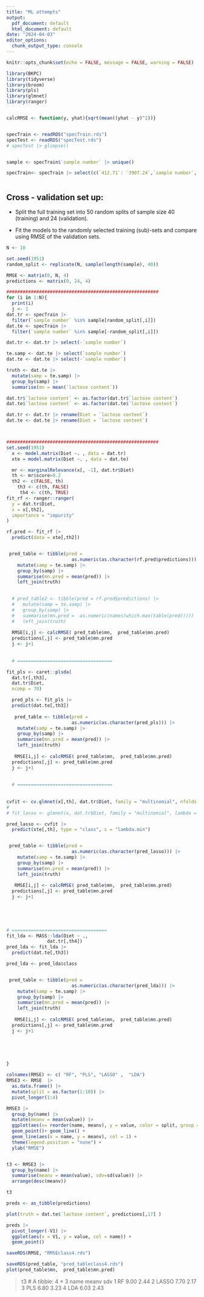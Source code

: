 ```yaml
---
title: "ML attempts"
output:
  pdf_document: default
  html_document: default
date: "2024-04-03"
editor_options: 
  chunk_output_type: console
---
```


```r
knitr::opts_chunk$set(echo = FALSE, message = FALSE, warning = FALSE)
```


```r
library(BKPC)
library(tidyverse)
library(broom)
library(pls)
library(glmnet)
library(ranger)


calcRMSE <- function(y, yhat){sqrt(mean((yhat - y)^2))}


specTrain <- readRDS("specTrain.rds")
specTest <- readRDS("specTest.rds")
# specTest |> glimpse()


sample <- specTrain$`sample number` |> unique()

specTrain<- specTrain |> select(c(`412.71`: `3907.24`,`sample number`, `lactose content` )) 



```



## Cross - validation set up:

- Split the full training set into 50 random splits of sample size 40 (training) and 24 (validation).

- Fit the models to the randomly selected training (sub)-sets and compare using RMSE of the validation sets.


```r
N <- 10
```

```r
set.seed(1951)
random_split <- replicate(N, sample(length(sample), 40))
```


```r

RMSE <- matrix(0, N, 4)
predictions <- matrix(0, 24, 4)

########################################################
for (i in 1:N){
  print(i)
  j <- 1
dat.tr <- specTrain |> 
  filter(`sample number` %in% sample[random_split[,i]])
dat.te <- specTrain |> 
  filter(`sample number` %in% sample[-random_split[,i]])

dat.tr <- dat.tr |> select(-`sample number`)

te.samp <- dat.te |> select(`sample number`)
dat.te <- dat.te |> select(-`sample number`)

truth <- dat.te |> 
  mutate(samp = te.samp) |> 
  group_by(samp) |> 
  summarise(mn = mean(`lactose content`))

dat.tr$`lactose content` <- as.factor(dat.tr$`lactose content`)
dat.te$`lactose content` <- as.factor(dat.te$`lactose content`)

dat.tr <- dat.tr |> rename(Diet = `lactose content`)
dat.te <- dat.te |> rename(Diet = `lactose content`)



########################################################
set.seed(1951)
  x <- model.matrix(Diet ~. , data = dat.tr)
  xte = model.matrix(Diet ~. , data = dat.te)

  mr <- marginalRelevance(x[, -1], dat.tr$Diet)
  th <- mr$score>0.2
  th2 <- c(FALSE, th)
    th3 <- c(th, FALSE)
     th4 <- c(th, TRUE)
fit_rf <- ranger::ranger(
  y = dat.tr$Diet,
  x = x[,th2],
  importance = "impurity"
)

rf.pred <- fit_rf |> 
  predict(data = xte[,th2])


 pred_table <- tibble(pred =
                        as.numeric(as.character(rf.pred$predictions))) |> 
    mutate(samp = te.samp) |> 
    group_by(samp) |> 
    summarise(mn.pred = mean(pred)) |> 
    left_join(truth)
 

  # pred_table2 <- tibble(pred = rf.pred$predictions) |> 
  #   mutate(samp = te.samp) |> 
  #   group_by(samp) |> 
  #   summarise(mn.pred =  as.numeric(names(which.max(table(pred))))) |> 
  #   left_join(truth)
   
  RMSE[i,j] <- calcRMSE( pred_table$mn,  pred_table$mn.pred)
  predictions[,j] <- pred_table$mn.pred
  j <- j+1
  
  
  # ===================================

fit_pls <- caret::plsda(
  dat.tr[,th3], 
  dat.tr$Diet, 
  ncomp = 70)

  pred_pls <- fit_pls |> 
  predict(dat.te[,th3])
  
   pred_table <- tibble(pred =
                        as.numeric(as.character(pred_pls))) |> 
    mutate(samp = te.samp) |> 
    group_by(samp) |> 
    summarise(mn.pred = mean(pred)) |> 
    left_join(truth)
   
   RMSE[i,j] <- calcRMSE( pred_table$mn,  pred_table$mn.pred)
  predictions[,j] <- pred_table$mn.pred
  j <- j+1
  
  
  # ===================================  
   
  
cvfit <- cv.glmnet(x[,th], dat.tr$Diet, family = "multinomial", nfolds = 5)
# 
# fit_lasso <- glmnet(x, dat.tr$Diet, family = "multinomial", lambda = cvfit$lambda.min)

pred_lasso <- cvfit |> 
  predict(xte[,th], type = "class", s = "lambda.min")


 pred_table <- tibble(pred =
                        as.numeric(as.character(pred_lasso))) |> 
    mutate(samp = te.samp) |> 
    group_by(samp) |> 
    summarise(mn.pred = mean(pred)) |> 
    left_join(truth)
   
   RMSE[i,j] <- calcRMSE( pred_table$mn,  pred_table$mn.pred)
  predictions[,j] <- pred_table$mn.pred
  j <- j+1
  
  

  

# ===================================
fit_lda <- MASS::lda(Diet ~ ., 
               dat.tr[,th4])
pred_lda <- fit_lda |> 
  predict(dat.te[,th3])

pred_lda <- pred_lda$class


 pred_table <- tibble(pred =
                        as.numeric(as.character(pred_lda))) |> 
    mutate(samp = te.samp) |> 
    group_by(samp) |> 
    summarise(mn.pred = mean(pred)) |> 
    left_join(truth)
   
   RMSE[i,j] <- calcRMSE( pred_table$mn,  pred_table$mn.pred)
  predictions[,j] <- pred_table$mn.pred
  j <- j+1

   

        

}

```

```r
colnames(RMSE) <- c( "RF", "PLS", "LASSO" ,  "LDA")
RMSE3 <- RMSE  |>
  as.data.frame() |>
  mutate(split = as.factor(1:10)) |>
  pivot_longer(1:4)

RMSE3 |> 
  group_by(name) |> 
  mutate(meanv = mean(value)) |> 
  ggplot(aes(x= reorder(name, meanv), y = value, color = split, group = split)) +
  geom_point()+ geom_line() +
  geom_line(aes(x = name, y = meanv), col = 1) +
  theme(legend.position = "none") +
  ylab("RMSE")


t3 <- RMSE3 |> 
  group_by(name) |> 
  summarise(meanv = mean(value), sdv=sd(value)) |> 
  arrange(desc(meanv))

t3

preds <- as_tibble(predictions) 

plot(truth = dat.te$`lactose content`, predictions[,17] )

preds |> 
  pivot_longer(-V1) |>
  ggplot(aes(x = V1, y = value, col = name)) +
  geom_point()

saveRDS(RMSE, "RMSEclass4.rds")

saveRDS(pred_table, "pred_tableclass4.rds")
plot(pred_table$mn,  pred_table$mn.pred)
```


> t3
# A tibble: 4 × 3
  name  meanv   sdv
  <chr> <dbl> <dbl>
1 RF     9.00  2.44
2 LASSO  7.70  2.17
3 PLS    6.80  3.23
4 LDA    6.03  2.43
